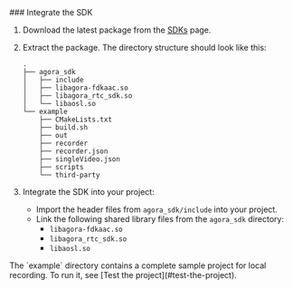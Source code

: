 <PlatformWrapper platform="linux-cpp">
### Integrate the SDK

1. Download the latest <Vg k="OPREC_SDK" /> package from the [SDKs](/sdks?platform=linux) page.

2. Extract the package. The directory structure should look like this:

    ```
    .
    ├── agora_sdk
    │   ├── include
    │   ├── libagora-fdkaac.so
    │   ├── libagora_rtc_sdk.so
    │   └── libaosl.so
    └── example
        ├── CMakeLists.txt
        ├── build.sh
        ├── out
        ├── recorder
        ├── recorder.json
        ├── singleVideo.json
        ├── scripts
        └── third-party
    ```

3. Integrate the SDK into your project:

    * Import the header files from `agora_sdk/include` into your project.
    * Link the following shared library files from the `agora_sdk` directory:
        * `libagora-fdkaac.so`
        * `libagora_rtc_sdk.so`
        * `libaosl.so`

<Admonition type="info">
The `example` directory contains a complete sample project for local recording. To run it, see [Test the project](#test-the-project).
</Admonition>

</PlatformWrapper>